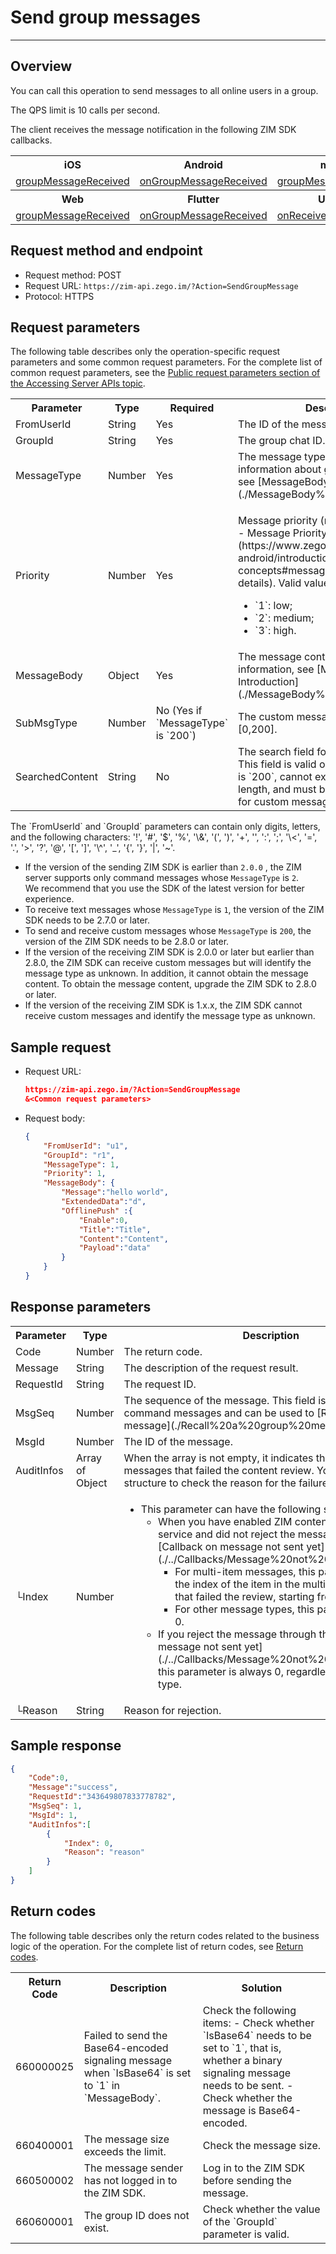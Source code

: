 # Send group messages

---

## Overview

You can call this operation to send messages to all online users in a group.

The QPS limit is 10 calls per second.

The client receives the message notification in the following ZIM SDK callbacks.

<table>

<tbody><tr>
<th>iOS</th>
<th>Android</th>
<th>macOS</th>
<th>Windows</th>
</tr>
<tr>
<td><a href="https://docs.zegocloud.com/article/api?doc=zim_API~objective-c_ios~protocol~ZIMEventHandler#zim-group-message-received-info-from-group-id" target="_blank" rel="noopener">groupMessageReceived</a></td>
<td><a href="https://docs.zegocloud.com/article/api?doc=zim_API~java_android~class~ZIMEventHandler#on-group-message-received" target="_blank" rel="noopener">onGroupMessageReceived</a></td>
<td><a href="https://docs.zegocloud.com/article/api?doc=zim_API~objective-c_macos~protocol~ZIMEventHandler#zim-group-message-received-info-from-group-id" target="_blank" rel="noopener">groupMessageReceived</a></td>
<td><a href="https://docs.zegocloud.com/article/api?doc=zim_API~cpp_windows~class~ZIMEventHandler#on-group-message-received" target="_blank" rel="noopener">onGroupMessageReceived</a></td>
</tr>
<tr>
<th>Web</th>
<th>Flutter</th>
<th>Unity3D</th>
<th>React Native</th>
</tr>
<tr>
<td><a href="https://docs.zegocloud.com/article/api?doc=zim_API~javascript_web~interface~ZIMEventHandler#group-message-received" target="_blank" rel="noopener">groupMessageReceived</a></td>
<td><a href="https://pub.dev/documentation/zego_zim/latest/zego_zim/ZIMEventHandler/onGroupMessageReceived.html" target="_blank" rel="noopener">onGroupMessageReceived</a></td>
<td><a href="https://docs.zegocloud.com/article/api?doc=zim_API~cs_unity3d~class~ZIMEventHandler#on-receive-group-message" target="_blank" rel="noopener">onReceiveGroupMessage</a></td>
<td><a href="https://docs.zegocloud.com/article/api?doc=zim_API~javascript_react-native~interface~ZIMEventHandler#group-message-received" target="_blank" rel="noopener">groupMessageReceived</a></td>
</tr>
</tbody></table>

## Request method and endpoint

- Request method: POST
- Request URL: `https://zim-api.zego.im/?Action=SendGroupMessage`
- Protocol: HTTPS

## Request parameters

The following table describes only the operation-specific request parameters and some common request parameters. For the complete list of common request parameters, see the [Public request parameters section of the Accessing Server APIs topic](../Accessing%20Server%20APIs.mdx#public-parameters).

<table>

<tbody><tr>
<th>Parameter</th>
<th>Type</th>
<th>Required</th>
<th>Description</th>
</tr>
<tr>
<td>FromUserId</td>
<td>String</td>
<td>Yes</td>
<td>The ID of the message sender.</td>
</tr>
<tr>
<td>GroupId</td>
<td>String</td>
<td>Yes</td>
<td>The group chat ID.</td>
</tr>
<tr>
<td>MessageType</td>
<td>Number</td>
<td>Yes</td>
<td>The message type. For more information about group message types, see [MessageBody Introduction](./MessageBody%20Introduction.mdx).</td>
</tr>
<tr>
<td>Priority</td>
<td>Number</td>
<td>Yes</td>
<td><p>Message priority (read [Basic Concepts - Message Priority](https://www.zegocloud.com/docs/zim-android/introduction/basic-concepts#message-priority) for details). Valid values:</p><ul><li>`1`: low;</li><li>`2`: medium;</li><li>`3`: high.</li></ul></td>
</tr>
<tr>
<td>MessageBody</td>
<td>Object</td>
<td>Yes</td>
<td>The message content. For more information, see [MessageBody Introduction](./MessageBody%20Introduction.mdx).</td>
</tr>
<tr>
<td>SubMsgType</td>
<td>Number</td>
<td>No (Yes if `MessageType` is `200`)</td>
<td>The custom message type. Value range: [0,200].</td>
</tr>
<tr>
<td>SearchedContent</td>
<td>String</td>
<td>No</td>
<td>The search field for a custom message. This field is valid only if `MessageType` is `200`, cannot exceed 64 bytes in length, and must be specified to search for custom messages in the client.</td>
</tr>
</tbody></table>

<Note title="Note">
The `FromUserId` and `GroupId` parameters can contain only digits, letters, and the following characters: '!', '#', '$', '%', '\&', '(', ')', '+', '', ':', ';', '\<', '=', '.', '>', '?', '@', '[', ']', '\^', '_', '{', '}', '|', '~'.
</Note>

<Note title="Note">

- If the version of the sending ZIM SDK is earlier than `2.0.0` , the ZIM server supports only command messages whose `MessageType` is `2`.   
We recommend that you use the SDK of the latest version for better experience.
- To receive text messages whose `MessageType` is `1`, the version of the ZIM SDK needs to be 2.7.0 or later.
- To send and receive custom messages whose `MessageType` is `200`, the version of the ZIM SDK needs to be 2.8.0 or later.
- If the version of the receiving ZIM SDK is 2.0.0 or later but earlier than 2.8.0, the ZIM SDK can receive custom messages but will identify the message type as unknown. In addition, it cannot obtain the message content. To obtain the message content, upgrade the ZIM SDK to 2.8.0 or later.
- If the version of the receiving ZIM SDK is 1.x.x, the ZIM SDK cannot receive custom messages and identify the message type as unknown.
</Note>

## Sample request

- Request URL:
  
  ```json
  https://zim-api.zego.im/?Action=SendGroupMessage
  &<Common request parameters>
  ```

- Request body:
  
  ```json
  {
      "FromUserId": "u1",
      "GroupId": "r1",
      "MessageType": 1,
      "Priority": 1,
      "MessageBody": {
          "Message":"hello world",
          "ExtendedData":"d",
          "OfflinePush" :{
              "Enable":0,
              "Title":"Title",
              "Content":"Content",
              "Payload":"data"
          }
      }
  }
  ```

## Response parameters

<table>

<tbody><tr>
<th>Parameter</th>
<th>Type</th>
<th>Description</th>
</tr>
<tr>
<td>Code</td>
<td>Number</td>
<td>The return code.</td>
</tr>
<tr>
<td>Message</td>
<td>String</td>
<td>The description of the request result.</td>
</tr>
<tr>
<td>RequestId</td>
<td>String</td>
<td>The request ID.</td>
</tr>
<tr>
<td>MsgSeq</td>
<td>Number</td>
<td>The sequence of the message. This field is empty for command messages and can be used to [Recall a group message](./Recall%20a%20group%20message.mdx).</td>
</tr>
<tr>
<td>MsgId</td>
<td>Number</td>
<td>The ID of the message.</td>
</tr>
<tr>
<td>AuditInfos</td>
<td>Array of Object</td>
<td>When the array is not empty, it indicates that there are messages that failed the content review. You can use this structure to check the reason for the failure.</td>
</tr>
<tr>
<td>└Index</td>
<td>Number</td>
<td><ul><li>This parameter can have the following situations:<ul><li>When you have enabled ZIM content moderation service and did not reject the message through the [Callback on message not sent yet](./../Callbacks/Message%20not%20sent%20yet.mdx): <ul><li>For multi-item messages, this parameter indicates the index of the item in the multi-item message that failed the review, starting from 0.</li><li>For other message types, this parameter is always 0.</li></ul></li><li>If you reject the message through the [Callback on message not sent yet](./../Callbacks/Message%20not%20sent%20yet.mdx), this parameter is always 0, regardless of the message type.</li></ul></li></ul></td>
</tr>
<tr>
<td>└Reason</td>
<td>String</td>
<td>Reason for rejection.</td>
</tr>
</tbody></table>

## Sample response

```json
{
    "Code":0,
    "Message":"success",
    "RequestId":"343649807833778782",
    "MsgSeq": 1,
    "MsgId": 1,
    "AuditInfos":[
        {
            "Index": 0,
            "Reason": "reason"
        }
    ] 
}
```

## Return codes

The following table describes only the return codes related to the business logic of the operation. For the complete list of return codes, see [Return codes](./../Return%20codes.mdx).

<table>
  <tbody><tr>
    <th>Return Code</th>
    <th>Description</th>
    <th>Solution</th>
  </tr>
  <tr>
   <td>660000025</td>
   <td>Failed to send the Base64-encoded signaling message when `IsBase64` is set to `1` in `MessageBody`.</td>
   <td>Check the following items: - Check whether `IsBase64` needs to be set to `1`, that is, whether a binary signaling message needs to be sent. - Check whether the message is Base64-encoded.</td>
  </tr>
  <tr>
    <td>660400001</td>
    <td>The message size exceeds the limit.</td>
    <td>Check the message size.</td>
  </tr>
  <tr>
    <td>660500002</td>
    <td>The message sender has not logged in to the ZIM SDK.</td>
    <td>Log in to the ZIM SDK before sending the message.</td>
  </tr>
  <tr>
    <td>660600001</td>
    <td>The group ID does not exist.</td>
    <td>Check whether the value of the `GroupId` parameter is valid.</td>
  </tr>
</tbody></table>
